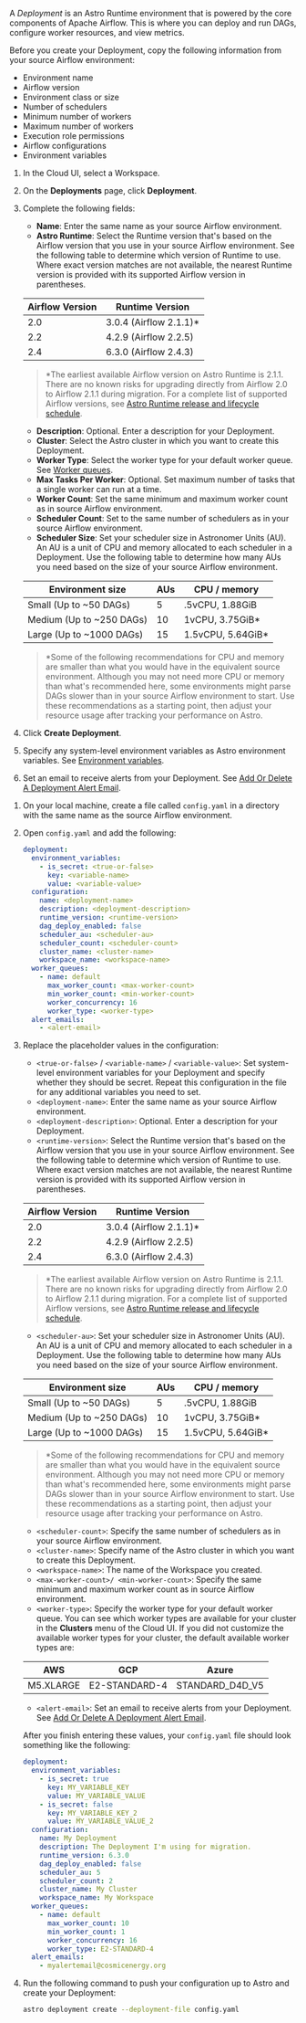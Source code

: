 
A _Deployment_ is an Astro Runtime environment that is powered by the core components of Apache Airflow. This is where you can deploy and run DAGs, configure worker resources, and view metrics.

Before you create your Deployment, copy the following information from your source Airflow environment:

- Environment name
- Airflow version
- Environment class or size
- Number of schedulers
- Minimum number of workers
- Maximum number of workers
- Execution role permissions
- Airflow configurations
- Environment variables

<Tabs>
<TabItem value="ui" label="Option 1: Astro UI" default>

1. In the Cloud UI, select a Workspace.

2. On the **Deployments** page, click **Deployment**.

3. Complete the following fields:

    - **Name**: Enter the same name as your source Airflow environment.
    - **Astro Runtime**: Select the Runtime version that's based on the Airflow version that you use in your source Airflow environment. See the following table to determine which version of Runtime to use. Where exact version matches are not available, the nearest Runtime version is provided with its supported Airflow version in parentheses.

    | Airflow Version | Runtime Version        |
    |-----------------|------------------------|
    | 2.0             | 3.0.4 (Airflow 2.1.1)* |
    | 2.2             | 4.2.9 (Airflow 2.2.5)  |
    | 2.4             | 6.3.0 (Airflow 2.4.3)  |

    > *The earliest available Airflow version on Astro Runtime is 2.1.1. There are no known risks for upgrading directly from Airflow 2.0 to Airflow 2.1.1 during migration. For a complete list of supported Airflow versions, see [Astro Runtime release and lifecycle schedule](astro/runtime-version-lifecycle-policy.md#astro-runtime-lifecycle-schedule).

    - **Description**: Optional. Enter a description for your Deployment.
    - **Cluster**: Select the Astro cluster in which you want to create this Deployment.
    - **Worker Type**: Select the worker type for your default worker queue. See [Worker queues](configure-worker-queues.md).
    - **Max Tasks Per Worker**: Optional. Set maximum number of tasks that a single worker can run at a time.
    - **Worker Count**: Set the same minimum and maximum worker count as in source Airflow environment.
    - **Scheduler Count**: Set to the same number of schedulers as in your source Airflow environment.
    - **Scheduler Size**: Set your scheduler size in Astronomer Units (AU). An AU is a unit of CPU and memory allocated to each scheduler in a Deployment. Use the following table to determine how many AUs you need based on the size of your source Airflow environment.

    | Environment size         | AUs | CPU / memory |
    | ------------------------ | --- | ------------------------ | 
    | Small (Up to ~50 DAGs)   | 5   | .5vCPU, 1.88GiB          |     
    | Medium (Up to ~250 DAGs) | 10  | 1vCPU, 3.75GiB*           |
    | Large (Up to ~1000 DAGs) | 15  | 1.5vCPU, 5.64GiB*         |

    > *Some of the following recommendations for CPU and memory are smaller than what you would have in the equivalent source environment. Although you may not need more CPU or memory than what's recommended here, some environments might parse DAGs slower than in your source Airflow environment to start. Use these recommendations as a starting point, then adjust your resource usage after tracking your performance on Astro.

4. Click **Create Deployment**.
5. Specify any system-level environment variables as Astro environment variables. See [Environment variables](environment-variables.md#set-environment-variables-in-the-cloud-ui).
6. Set an email to receive alerts from your Deployment. See [Add Or Delete A Deployment Alert Email](configure-deployment-resources.md#add-or-delete-a-deployment-alert-email).

</TabItem>
<TabItem value="cli" label="Option 2: Astro CLI & Deployments-as-Code">

1. On your local machine, create a file called `config.yaml` in a directory with the same name as the source Airflow environment. 
2. Open `config.yaml` and add the following:

   ```yaml
   deployment:
     environment_variables:
       - is_secret: <true-or-false>
         key: <variable-name>
         value: <variable-value>
     configuration:
       name: <deployment-name>
       description: <deployment-description>
       runtime_version: <runtime-version>
       dag_deploy_enabled: false
       scheduler_au: <scheduler-au>
       scheduler_count: <scheduler-count>
       cluster_name: <cluster-name>
       workspace_name: <workspace-name>
     worker_queues:
       - name: default
         max_worker_count: <max-worker-count>
         min_worker_count: <min-worker-count>
         worker_concurrency: 16
         worker_type: <worker-type>
     alert_emails:
       - <alert-email>
   ```

3. Replace the placeholder values in the configuration:

    - `<true-or-false>` / `<variable-name>` / `<variable-value>`: Set system-level environment variables for your Deployment and specify whether they should be secret. Repeat this configuration in the file for any additional variables you need to set.
    - `<deployment-name>`: Enter the same name as your source Airflow environment.
    - `<deployment-description>`: Optional. Enter a description for your Deployment.
    - `<runtime-version>`: Select the Runtime version that's based on the Airflow version that you use in your source Airflow environment. See the following table to determine which version of Runtime to use. Where exact version matches are not available, the nearest Runtime version is provided with its supported Airflow version in parentheses.

    | Airflow Version | Runtime Version        |
    |-----------------|------------------------|
    | 2.0             | 3.0.4 (Airflow 2.1.1)* |
    | 2.2             | 4.2.9 (Airflow 2.2.5)  |
    | 2.4             | 6.3.0 (Airflow 2.4.3)  |

    > *The earliest available Airflow version on Astro Runtime is 2.1.1. There are no known risks for upgrading directly from Airflow 2.0 to Airflow 2.1.1 during migration. For a complete list of supported Airflow versions, see [Astro Runtime release and lifecycle schedule](astro/runtime-version-lifecycle-policy.md#astro-runtime-lifecycle-schedule).

    - `<scheduler-au>`: Set your scheduler size in Astronomer Units (AU). An AU is a unit of CPU and memory allocated to each scheduler in a Deployment. Use the following table to determine how many AUs you need based on the size of your source Airflow environment.

    | Environment size         | AUs | CPU / memory |
    | ------------------------ | --- | ------------------------ |
    | Small (Up to ~50 DAGs)   | 5   | .5vCPU, 1.88GiB          |
    | Medium (Up to ~250 DAGs) | 10  | 1vCPU, 3.75GiB*           |
    | Large (Up to ~1000 DAGs) | 15  | 1.5vCPU, 5.64GiB*         |

    > *Some of the following recommendations for CPU and memory are smaller than what you would have in the equivalent source environment. Although you may not need more CPU or memory than what's recommended here, some environments might parse DAGs slower than in your source Airflow environment to start. Use these recommendations as a starting point, then adjust your resource usage after tracking your performance on Astro.

    - `<scheduler-count>`: Specify the same number of schedulers as in your source Airflow environment.
    - `<cluster-name>`: Specify name of the Astro cluster in which you want to create this Deployment.
    - `<workspace-name>`: The name of the Workspace you created.
    - `<max-worker-count>/ <min-worker-count>`: Specify the same minimum and maximum worker count as in source Airflow environment.
    - `<worker-type>`: Specify the worker type for your default worker queue. You can see which worker types are available for your cluster in the **Clusters** menu of the Cloud UI. If you did not customize the available worker types for your cluster, the default available worker types are:

    | AWS       | GCP           | Azure           |
    | --------- | ------------- | --------------- |
    | M5.XLARGE | E2-STANDARD-4 | STANDARD_D4D_V5 |

    - `<alert-email>`: Set an email to receive alerts from your Deployment. See [Add Or Delete A Deployment Alert Email](configure-deployment-resources.md#add-or-delete-a-deployment-alert-email).

    After you finish entering these values, your `config.yaml` file should look something like the following:

    ```yaml
    deployment:
      environment_variables:
        - is_secret: true
          key: MY_VARIABLE_KEY
          value: MY_VARIABLE_VALUE
        - is_secret: false
          key: MY_VARIABLE_KEY_2
          value: MY_VARIABLE_VALUE_2
      configuration:
        name: My Deployment
        description: The Deployment I'm using for migration.
        runtime_version: 6.3.0
        dag_deploy_enabled: false
        scheduler_au: 5
        scheduler_count: 2
        cluster_name: My Cluster
        workspace_name: My Workspace
      worker_queues:
        - name: default
          max_worker_count: 10
          min_worker_count: 1
          worker_concurrency: 16
          worker_type: E2-STANDARD-4
      alert_emails:
        - myalertemail@cosmicenergy.org
    ```

4. Run the following command to push your configuration up to Astro and create your Deployment:

    ```sh
    astro deployment create --deployment-file config.yaml
    ```

</TabItem>
</Tabs>
